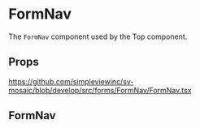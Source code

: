 
<Meta title='FormFields/FormNav/Readme' />

# FormNav

The `FormNav` component used by the Top component.

## Props

https://github.com/simpleviewinc/sv-mosaic/blob/develop/src/forms/FormNav/FormNav.tsx

## FormNav

<Preview withSource='none'>
  <stories.Example />
</Preview>
